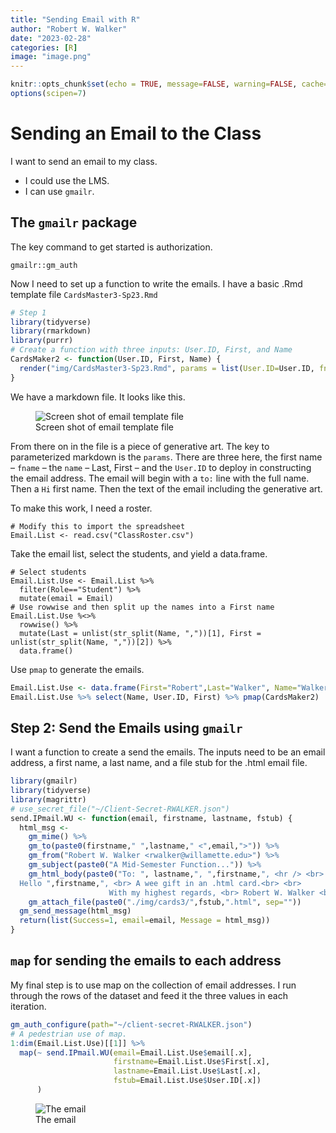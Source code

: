 ```yaml
---
title: "Sending Email with R"
author: "Robert W. Walker"
date: "2023-02-28"
categories: [R]
image: "image.png"
---
```



```r
knitr::opts_chunk$set(echo = TRUE, message=FALSE, warning=FALSE, cache=TRUE)
options(scipen=7)
```

# Sending an Email to the Class

I want to send an email to my class.  

- I could use the LMS.
- I can use `gmailr`.

## The `gmailr` package

The key command to get started is authorization.

```
gmailr::gm_auth
```

Now I need to set up a function to write the emails.  I have a basic .Rmd template file `CardsMaster3-Sp23.Rmd`

```r
# Step 1
library(tidyverse)
library(rmarkdown)
library(purrr)
# Create a function with three inputs: User.ID, First, and Name
CardsMaker2 <- function(User.ID, First, Name) {
  render("img/CardsMaster3-Sp23.Rmd", params = list(User.ID=User.ID, fname=First, name=Name), output_file = paste0("cards3/",User.ID,".html", sep=""))
}
```

We have a markdown file.  It looks like this.

![Screen shot of email template file](img/Screenshot 2023-02-28 at 8.17.58 AM.png)

From there on in the file is a piece of generative art.  The key to parameterized markdown is the `params`.  There are three here, the first name -- `fname` -- the `name` -- Last, First -- and the `User.ID` to deploy in constructing the email address.  The email will begin with a `to:` line with the full name.  Then a `Hi ` first name.  Then the text of the email including the generative art.

To make this work, I need a roster.

```
# Modify this to import the spreadsheet
Email.List <- read.csv("ClassRoster.csv")
```

Take the email list, select the students, and yield a data.frame.

```
# Select students
Email.List.Use <- Email.List %>% 
  filter(Role=="Student") %>% 
  mutate(email = Email) 
# Use rowwise and then split up the names into a First name
Email.List.Use %<>% 
  rowwise() %>% 
  mutate(Last = unlist(str_split(Name, ","))[1], First = unlist(str_split(Name, ","))[2]) %>% 
  data.frame()
```

Use `pmap` to generate the emails.

```r
Email.List.Use <- data.frame(First="Robert",Last="Walker", Name="Walker, Robert", email="rwalker@willamette.edu", User.ID="rwalker", fstub="rwalker")
Email.List.Use %>% select(Name, User.ID, First) %>% pmap(CardsMaker2)
```

## Step 2: Send the Emails using `gmailr`

I want a function to create a send the emails.  The inputs need to be an email address, a first name, a last name, and a file stub for the .html email file.

```r
library(gmailr)
library(tidyverse)
library(magrittr)
# use_secret_file("~/Client-Secret-RWALKER.json")
send.IPmail.WU <- function(email, firstname, lastname, fstub) {
  html_msg <-
    gm_mime() %>%
    gm_to(paste0(firstname," ",lastname," <",email,">")) %>%
    gm_from("Robert W. Walker <rwalker@willamette.edu>") %>%
    gm_subject(paste0("A Mid-Semester Function...")) %>%
    gm_html_body(paste0("To: ", lastname,", ",firstname,", <hr /> <br> 
  Hello ",firstname,", <br> A wee gift in an .html card.<br> <br>
                      With my highest regards, <br> Robert W. Walker <br> <br>")) %>%
    gm_attach_file(paste0("./img/cards3/",fstub,".html", sep=""))
  gm_send_message(html_msg)
  return(list(Success=1, email=email, Message = html_msg))
}
```

## `map` for sending the emails to each address

My final step is to use map on the collection of email addresses.  I run through the rows of the dataset and feed it the three values in each iteration.

```r
gm_auth_configure(path="~/client-secret-RWALKER.json")
# A pedestrian use of map.
1:dim(Email.List.Use)[[1]] %>% 
  map(~ send.IPmail.WU(email=Email.List.Use$email[.x], 
                       firstname=Email.List.Use$First[.x], 
                       lastname=Email.List.Use$Last[.x], 
                       fstub=Email.List.Use$User.ID[.x])
      )
```
![The email](img/Screenshot 2023-02-28 at 11.51.21 AM.png)
